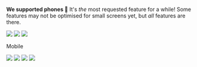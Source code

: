 
<ReleaseVideo src="https://res.cloudinary.com/dltbv060k/video/upload/v1742050509/21-1_n6ctfo.mp4"/>

**We supported phones 📱** It's _the_ most requested feature for a while! Some features may not be optimised for small screens yet, but _all_ features are there.


![](https://res.cloudinary.com/dltbv060k/image/upload/v1742050508/21-2_t2xcbl.png)
![](https://res.cloudinary.com/dltbv060k/image/upload/v1742050507/21-3_ca6btf.png)
![](https://res.cloudinary.com/dltbv060k/image/upload/v1742050507/21-4_mhb9g1.png)

<ReleaseBuild>
Mobile

![](https://res.cloudinary.com/dltbv060k/image/upload/v1743866474/1_b8rio4.png)
![](https://res.cloudinary.com/dltbv060k/image/upload/v1743866924/2_ry9amt.png)
![](https://res.cloudinary.com/dltbv060k/image/upload/v1743866919/3_kegsvv.png)
<ReleaseVideo src="https://res.cloudinary.com/dltbv060k/video/upload/v1743867011/4_nqg5mu.mp4"/>
![](https://res.cloudinary.com/dltbv060k/image/upload/v1743866912/5_keazli.png)

</ReleaseBuild>

